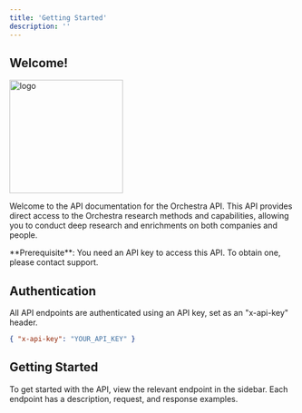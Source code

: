 ```yaml
---
title: 'Getting Started'
description: ''
---
```


## Welcome!

<img alt='logo' height="200" src="https://cdn.midjourney.com/8a501d7d-b16f-4f40-ac10-d2f5bce48d40/0_0.png" />

Welcome to the API documentation for the Orchestra API. This API provides direct access to the Orchestra research methods
and capabilities, allowing you to conduct deep research and enrichments on both companies and people.


<Info>
  **Prerequisite**: You need an API key to access this API. To obtain one, please contact support.
</Info>

## Authentication

All API endpoints are authenticated using an API key, set as an "x-api-key" header.

```json
{ "x-api-key": "YOUR_API_KEY" }
```

## Getting Started

To get started with the API, view the relevant endpoint in the sidebar. Each endpoint has a description, request, and response examples.
